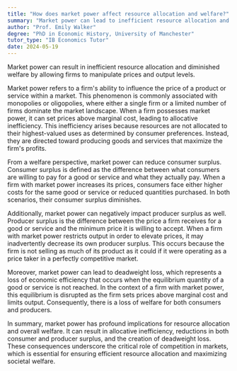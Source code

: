 ```yaml
---
title: "How does market power affect resource allocation and welfare?"
summary: "Market power can lead to inefficient resource allocation and reduced welfare by enabling firms to manipulate prices and output."
author: "Prof. Emily Walker"
degree: "PhD in Economic History, University of Manchester"
tutor_type: "IB Economics Tutor"
date: 2024-05-19
---
```


Market power can result in inefficient resource allocation and diminished welfare by allowing firms to manipulate prices and output levels.

Market power refers to a firm's ability to influence the price of a product or service within a market. This phenomenon is commonly associated with monopolies or oligopolies, where either a single firm or a limited number of firms dominate the market landscape. When a firm possesses market power, it can set prices above marginal cost, leading to allocative inefficiency. This inefficiency arises because resources are not allocated to their highest-valued uses as determined by consumer preferences. Instead, they are directed toward producing goods and services that maximize the firm's profits.

From a welfare perspective, market power can reduce consumer surplus. Consumer surplus is defined as the difference between what consumers are willing to pay for a good or service and what they actually pay. When a firm with market power increases its prices, consumers face either higher costs for the same good or service or reduced quantities purchased. In both scenarios, their consumer surplus diminishes.

Additionally, market power can negatively impact producer surplus as well. Producer surplus is the difference between the price a firm receives for a good or service and the minimum price it is willing to accept. When a firm with market power restricts output in order to elevate prices, it may inadvertently decrease its own producer surplus. This occurs because the firm is not selling as much of its product as it could if it were operating as a price taker in a perfectly competitive market.

Moreover, market power can lead to deadweight loss, which represents a loss of economic efficiency that occurs when the equilibrium quantity of a good or service is not reached. In the context of a firm with market power, this equilibrium is disrupted as the firm sets prices above marginal cost and limits output. Consequently, there is a loss of welfare for both consumers and producers.

In summary, market power has profound implications for resource allocation and overall welfare. It can result in allocative inefficiency, reductions in both consumer and producer surplus, and the creation of deadweight loss. These consequences underscore the critical role of competition in markets, which is essential for ensuring efficient resource allocation and maximizing societal welfare.
    